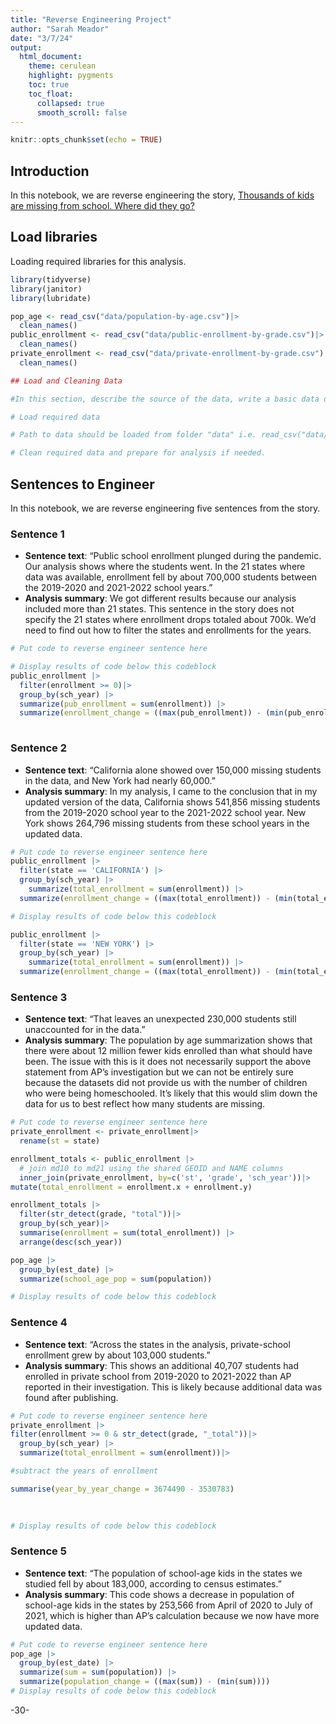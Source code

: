 ```yaml
---
title: "Reverse Engineering Project"
author: "Sarah Meador"
date: "3/7/24"
output:
  html_document:
    theme: cerulean
    highlight: pygments
    toc: true
    toc_float:
      collapsed: true
      smooth_scroll: false
---
```


```r
knitr::opts_chunk$set(echo = TRUE)
```

## Introduction

In this notebook, we are reverse engineering the story, [Thousands of kids are missing from school. Where did they go?](https://projects.apnews.com/features/2023/missing-children/index.html)

## Load libraries

Loading required libraries for this analysis.

```r

library(tidyverse)
library(janitor)
library(lubridate)

pop_age <- read_csv("data/population-by-age.csv")|>
  clean_names() 
public_enrollment <- read_csv("data/public-enrollment-by-grade.csv")|>
  clean_names() 
private_enrollment <- read_csv("data/private-enrollment-by-grade.csv")|>
  clean_names()

## Load and Cleaning Data

#In this section, describe the source of the data, write a basic data dictionary for data you are working with, and discuss any caveats or issues you discovered working with this data. 

# Load required data

# Path to data should be loaded from folder "data" i.e. read_csv("data/name_of_data.csv")

# Clean required data and prepare for analysis if needed. 


```

## Sentences to Engineer

In this notebook, we are reverse engineering five sentences from the story.

### Sentence 1

-   **Sentence text**: "Public school enrollment plunged during the pandemic. Our analysis shows where the students went. In the 21 states where data was available, enrollment fell by about 700,000 students between the 2019-2020 and 2021-2022 school years."
-   **Analysis summary**: We got different results because our analysis included more than 21 states. This sentence in the story does not specify the 21 states where enrollment drops totaled about 700k. We'd need to find out how to filter the states and enrollments for the years.

```r
# Put code to reverse engineer sentence here

# Display results of code below this codeblock
public_enrollment |>
  filter(enrollment >= 0)|>
  group_by(sch_year) |>
  summarize(pub_enrollment = sum(enrollment)) |>
  summarize(enrollment_change = ((max(pub_enrollment)) - (min(pub_enrollment))))
  
```

### Sentence 2

-   **Sentence text**: "California alone showed over 150,000 missing students in the data, and New York had nearly 60,000."
-   **Analysis summary**: In my analysis, I came to the conclusion that in my updated version of the data, California shows 541,856 missing students from the 2019-2020 school year to the 2021-2022 school year. New York shows 264,796 missing students from these school years in the updated data.

```r
# Put code to reverse engineer sentence here
public_enrollment |>
  filter(state == 'CALIFORNIA') |>
  group_by(sch_year) |>
    summarize(total_enrollment = sum(enrollment)) |>
  summarize(enrollment_change = ((max(total_enrollment)) - (min(total_enrollment))))

# Display results of code below this codeblock

```

```r
public_enrollment |>
  filter(state == 'NEW YORK') |>
  group_by(sch_year) |>
    summarize(total_enrollment = sum(enrollment)) |>
  summarize(enrollment_change = ((max(total_enrollment)) - (min(total_enrollment))))
```

### Sentence 3

-   **Sentence text**: "That leaves an unexpected 230,000 students still unaccounted for in the data."
-   **Analysis summary**: The population by age summarization shows that there were about 12 million fewer kids enrolled than what should have been. The issue with this is it does not necessarily support the above statement from AP's investigation but we can not be entirely sure because the datasets did not provide us with the number of children who were being homeschooled. It's likely that this would slim down the data for us to best reflect how many students are missing.

```r
# Put code to reverse engineer sentence here
private_enrollment <- private_enrollment|>
  rename(st = state)

enrollment_totals <- public_enrollment |>
  # join md10 to md21 using the shared GEOID and NAME columns
  inner_join(private_enrollment, by=c('st', 'grade', 'sch_year'))|>
mutate(total_enrollment = enrollment.x + enrollment.y)

enrollment_totals |>
  filter(str_detect(grade, "total"))|>
  group_by(sch_year)|>
  summarise(enrollment = sum(total_enrollment)) |>
  arrange(desc(sch_year))

pop_age |>
  group_by(est_date) |>
  summarize(school_age_pop = sum(population))

# Display results of code below this codeblock

```

### Sentence 4

-   **Sentence text**: "Across the states in the analysis, private-school enrollment grew by about 103,000 students."
-   **Analysis summary**: This shows an additional 40,707 students had enrolled in private school from 2019-2020 to 2021-2022 than AP reported in their investigation. This is likely because additional data was found after publishing.

```r
# Put code to reverse engineer sentence here
private_enrollment |>
filter(enrollment >= 0 & str_detect(grade, "_total"))|>
  group_by(sch_year) |>
  summarize(total_enrollment = sum(enrollment))|>

#subtract the years of enrollment

summarise(year_by_year_change = 3674490 - 3530783)
  
  

# Display results of code below this codeblock

```

### Sentence 5

-   **Sentence text**: "The population of school-age kids in the states we studied fell by about 183,000, according to census estimates."
-   **Analysis summary**: This code shows a decrease in population of school-age kids in the states by 253,566 from April of 2020 to July of 2021, which is higher than AP's calculation because we now have more updated data.

```r
# Put code to reverse engineer sentence here
pop_age |>
  group_by(est_date) |>
  summarize(sum = sum(population)) |>
  summarize(population_change = ((max(sum)) - (min(sum))))
# Display results of code below this codeblock

```

-30-
